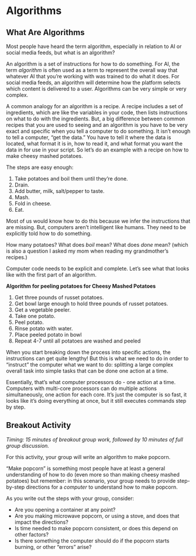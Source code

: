 # Algorithms

## What Are Algorithms

Most people have heard the term algorithm, especially in relation to AI or social media feeds, but what is an algorithm?

An algorithm is a set of instructions for how to do something. For AI, the term _algorithm_ is often used as a term to represent the overall way that whatever AI that you’re working with was trained to do what it does.  For social media feeds, an algorithm will determine how the platform selects which content is delivered to a user.  Algorithms can be very simple or very complex.

A common analogy for an algorithm is a recipe. A recipe includes a set of ingredients, which are like the variables in your code, then lists instructions on what to do with the ingredients.  But, a big difference between common recipes that you are used to seeing and an algorithm is you have to be very exact and specific when you tell a computer to do something. It isn’t enough to tell a computer, “get the data.” You have to tell it where the data is located, what format it is in, how to read it, and what format you want the data in for use  in your script. So let’s do an example with a recipe on how to make cheesy mashed potatoes.

The steps are easy enough: 

1. Take potatoes and boil them until they're done. 
2. Drain. 
3. Add butter, milk, salt/pepper to taste. 
4. Mash. 
5. Fold in cheese. 
6. Eat.

Most of us would know how to do this because we infer the instructions that are missing.  But, computers aren't intelligent like humans.  They need to be explicitly told how to do something. 

How many potatoes?  What does _boil_ mean?  What does _done_ mean? (which is also a question I asked my mom when reading my grandmother's recipes.)

Computer code needs to be explicit and complete.  Let's see what that looks like with the first part of an algorithm.


**Algorithm for peeling potatoes for Cheesy Mashed Potatoes**

1. Get three pounds of russet potatoes.
2. Get bowl large enough to hold three pounds of russet potatoes.
2. Get a vegetable peeler.
3. Take one potato.
5. Peel potato.
4. Rinse potato with water.
7. Place peeled potato in bowl
8. Repeat 4-7 until all potatoes are washed and peeled

When you start breaking down the process into specific actions, the instructions can get quite lengthy! But this is what we need to do in order to "instruct" the computer what we want to do: splitting a large complex overall task into simple tasks that can be done one action at a time.  

Essentially, that's what computer processors do - one action at a time.  Computers with multi-core processors can do multiple actions simultaneously, one action for each core.  It's just the computer is so fast, it looks like it's doing everything at once, but it still  executes commands step by step. 


## Breakout Activity

_Timing: 15 minutes of breakout group work, followed by 10 minutes of full group discussion._

For this activity, your group will write an algorithm to make popcorn.\ 

"Make popcorn" is something most people have at least a general understanding of how to do (even more so than making cheesy mashed potatoes) but remember: in this scenario, your group needs to provide step-by-step directions for a _computer_ to understand how to make popcorn.

As you write out the steps with your group, consider:

- Are you opening a container at any point?
- Are you making microwave popcorn, or using a stove, and does that impact the directions?
- Is time needed to make popcorn consistent, or does this depend on other factors?
- Is there something the computer should do if the popcorn starts burning, or other "errors" arise?
